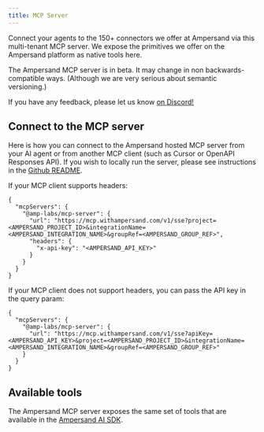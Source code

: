 ```yaml
---
title: MCP Server
---
```


Connect your agents to the 150+ connectors we offer at Ampersand via this multi-tenant MCP server. We expose the primitives we offer on the Ampersand platform as native tools here.

<Note>
  The Ampersand MCP server is in beta. It may change in non backwards-compatible ways. (Although we are very serious about semantic versioning.)
  
  If you have any feedback, please let us know [on Discord!](https://discord.gg/BWP4BpKHvf)
</Note>

## Connect to the MCP server

Here is how you can connect to the Ampersand hosted MCP server from your AI agent or from another MCP client (such as Cursor or OpenAPI Responses API). If you wish to locally run the server, please see instructions in the [Github README](https://github.com/amp-labs/ai).

If your MCP client supports headers:

```
{
  "mcpServers": {
    "@amp-labs/mcp-server": {
      "url": "https://mcp.withampersand.com/v1/sse?project=<AMPERSAND_PROJECT_ID>&integrationName=<AMPERSAND_INTEGRATION_NAME>&groupRef=<AMPERSAND_GROUP_REF>",
      "headers": {
        "x-api-key": "<AMPERSAND_API_KEY>"
      }
    }
  }
}
```

If your MCP client does not support headers, you can pass the API key in the query param:

```
{
  "mcpServers": {
    "@amp-labs/mcp-server": {
      "url": "https://mcp.withampersand.com/v1/sse?apiKey=<AMPERSAND_API_KEY>&project=<AMPERSAND_PROJECT_ID>&integrationName=<AMPERSAND_INTEGRATION_NAME>&groupRef=<AMPERSAND_GROUP_REF>"
    }
  }
}
```

## Available tools

The Ampersand MCP server exposes the same set of tools that are available in the [Ampersand AI SDK](/ai-sdk#available-tools).
